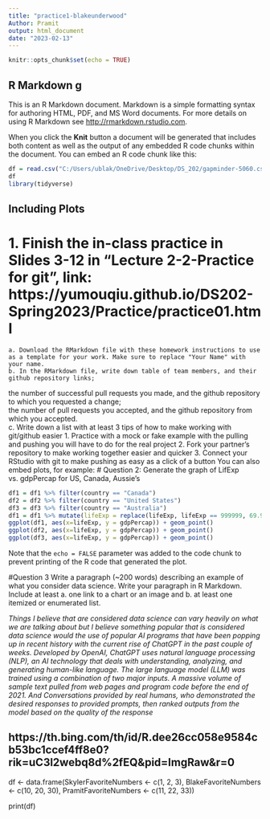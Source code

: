 ---
title: "practice1-blakeunderwood"
Author: Pramit
output: html_document
date: "2023-02-13"
---

```{r setup, include=FALSE}
knitr::opts_chunk$set(echo = TRUE)
```

## R Markdown g

This is an R Markdown document. Markdown is a simple formatting syntax for authoring HTML, PDF, and MS Word documents. For more details on using R Markdown see <http://rmarkdown.rstudio.com>.

When you click the **Knit** button a document will be generated that includes both content as well as the output of any embedded R code chunks within the document. You can embed an R code chunk like this:

```{r}
df = read.csv("C:/Users/ublak/OneDrive/Desktop/DS_202/gapminder-5060.csv")
df
library(tidyverse)
```

## Including Plots
# 1. Finish the in-class practice in Slides 3-12 in "Lecture 2-2-Practice for git", link: https://yumouqiu.github.io/DS202-Spring2023/Practice/practice01.html  
    a. Download the RMarkdown file with these homework instructions to use as a template for your work. Make sure to replace "Your Name" with your name.  
    b. In the RMarkdown file, write down table of team members, and their github repository links;   
the number of successful pull requests you made, and the github repository to which you requested a change;  
the number of pull requests you accepted, and the github repository from which you accepted.  
    c. Write down a list with at least 3 tips of how to make working with git/github easier
    1. Practice with a mock or fake example with the pulling and pushing you will have to do for the real project
    2. Fork your partner's repository to make working together easier and quicker
    3. Connect your RStudio with git to make pushing as easy as a click of a button
You can also embed plots, for example:
# Question 2: Generate the graph of LifExp vs. gdpPercap for US, Canada, Aussie's
```{r}
df1 = df1 %>% filter(country == "Canada")
df2 = df2 %>% filter(country == "United States")
df3 = df3 %>% filter(country == "Australia")
df1 = df1 %>% mutate(lifeExp = replace(lifeExp, lifeExp == 999999, 69.96))
ggplot(df1, aes(x=lifeExp, y = gdpPercap)) + geom_point()
ggplot(df2, aes(x=lifeExp, y = gdpPercap)) + geom_point()
ggplot(df3, aes(x=lifeExp, y = gdpPercap)) + geom_point()

```

Note that the `echo = FALSE` parameter was added to the code chunk to prevent printing of the R code that generated the plot.

#Question 3 Write a paragraph (~200 words) describing an example of what you consider data science. Write your paragraph in R Markdown. Include at least 
    a. one link to a chart or an image and 
    b. at least one itemized or enumerated list.
    


*Things I believe that are considered data science can vary heavily on what we are talking about but I believe something popular that is considered data science would the use of popular AI programs that have been popping up in recent history with the current rise of ChatGPT in the past couple of weeks. Developed by OpenAI, ChatGPT uses natural language processing (NLP), an AI technology that deals with understanding, analyzing, and generating human-like language. The large language model (LLM) was trained using a combination of two major inputs. A massive volume of sample text pulled from web pages and program code before the end of 2021. And Conversations provided by real humans, who demonstrated the desired responses to provided prompts, then ranked outputs from the model based on the quality of the response*
  
## https://th.bing.com/th/id/R.dee26cc058e9584cb53bc1ccef4ff8e0?rik=uC3l2webq8d%2fEQ&pid=ImgRaw&r=0 ##

df <- data.frame(SkylerFavoriteNumbers <- c(1, 2, 3), BlakeFavoriteNumbers <- c(10, 20, 30), PramitFavoriteNumbers <- c(11, 22, 33))

print(df)

